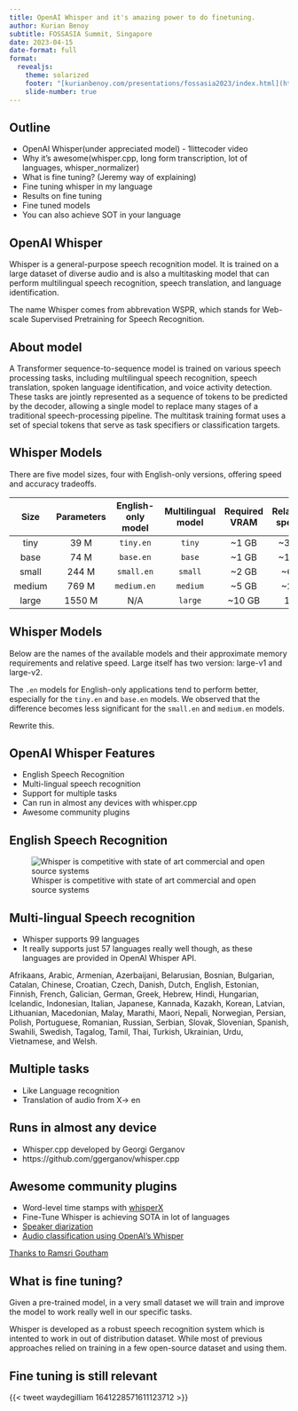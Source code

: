 ```yaml
---
title: OpenAI Whisper and it's amazing power to do finetuning.
author: Kurian Benoy
subtitle: FOSSASIA Summit, Singapore
date: 2023-04-15
date-format: full
format:
  revealjs:
    theme: solarized
    footer: "[kurianbenoy.com/presentations/fossasia2023/index.html](https://kurianbenoy.com/presentations/fossasia2023/index.html)"
    slide-number: true
---
```


## Outline

- OpenAI Whisper(under appreciated model) - 1littecoder video
- Why it's awesome(whisper.cpp, long form transcription, lot of languages, whisper_normalizer)
- What is fine tuning? (Jeremy way of explaining)
- Fine tuning whisper in my language
- Results on fine tuning
- Fine tuned models
- You can also achieve SOT in your language

## OpenAI Whisper

Whisper is a general-purpose speech recognition model. It is trained on a large dataset of diverse audio and is also a multitasking model that can perform multilingual speech recognition, speech translation, and language identification.

::: aside
The name Whisper comes from abbrevation WSPR, which stands for Web-scale Supervised Pretraining for Speech Recognition.
:::


## About model {background-color="black" }

A Transformer sequence-to-sequence model is trained on various speech processing tasks, including multilingual speech recognition, speech translation, spoken language identification, and voice activity detection. These tasks are jointly represented as a sequence of tokens to be predicted by the decoder, allowing a single model to replace many stages of a traditional speech-processing pipeline. The multitask training format uses a set of special tokens that serve as task specifiers or classification targets.

## Whisper Models {.scrollable}

There are five model sizes, four with English-only versions, offering speed and accuracy tradeoffs. 


|  Size  | Parameters | English-only model | Multilingual model | Required VRAM | Relative speed |
|:------:|:----------:|:------------------:|:------------------:|:-------------:|:--------------:|
|  tiny  |    39 M    |     `tiny.en`      |       `tiny`       |     ~1 GB     |      ~32x      |
|  base  |    74 M    |     `base.en`      |       `base`       |     ~1 GB     |      ~16x      |
| small  |   244 M    |     `small.en`     |      `small`       |     ~2 GB     |      ~6x       |
| medium |   769 M    |    `medium.en`     |      `medium`      |     ~5 GB     |      ~2x       |
| large  |   1550 M   |        N/A         |      `large`       |    ~10 GB     |       1x       |

## Whisper Models

Below are the names of the available models and their approximate memory requirements and relative speed. Large itself has two version: large-v1 and large-v2.

The `.en` models for English-only applications tend to perform better, especially for the `tiny.en` and `base.en` models. We observed that the difference becomes less significant for the `small.en` and `medium.en` models.

::: {.notes}
Rewrite this.
:::

## OpenAI Whisper Features

- English Speech Recognition
- Multi-lingual speech recognition
- Support for multiple tasks
- Can run in almost any devices with whisper.cpp
- Awesome community plugins


## English Speech Recognition

![Whisper is competitive with state of art commercial and open source systems](./Whisper_english.png)

## Multi-lingual Speech recognition

- Whisper supports 99 languages
- It really supports just 57 languages really well though, as these languages are provided in OpenAI Whisper API.

Afrikaans, Arabic, Armenian, Azerbaijani, Belarusian, Bosnian, Bulgarian, Catalan, Chinese, Croatian, Czech, Danish, Dutch, English, Estonian, Finnish, French, Galician, German, Greek, Hebrew, Hindi, Hungarian, Icelandic, Indonesian, Italian, Japanese, Kannada, Kazakh, Korean, Latvian, Lithuanian, Macedonian, Malay, Marathi, Maori, Nepali, Norwegian, Persian, Polish, Portuguese, Romanian, Russian, Serbian, Slovak, Slovenian, Spanish, Swahili, Swedish, Tagalog, Tamil, Thai, Turkish, Ukrainian, Urdu, Vietnamese, and Welsh.

## Multiple tasks

- Like Language recognition
- Translation of audio from X-> en

## Runs in almost any device

- Whisper.cpp developed by  Georgi Gerganov 
- https://github.com/ggerganov/whisper.cpp

## Awesome community plugins

- Word-level time stamps with [whisperX](https://github.com/m-bain/whisperX)
- Fine-Tune Whisper is achieving SOTA in lot of languages
- [Speaker diarization](https://huggingface.co/spaces/dwarkesh/whisper-speaker-recognition)
- [Audio classification using OpenAI’s Whisper](https://github.com/jumon/zac)

[Thanks to Ramsri Goutham](https://ramsrigoutham.medium.com/openais-whisper-7-must-know-libraries-and-add-ons-built-on-top-of-it-10825bd08f76)

## What is fine tuning?

Given a pre-trained model, in a very small dataset we will train
and improve the model to work really well in our specific tasks.

Whisper is developed as a robust speech recognition system which is
intented to work in out of distribution dataset. While most of previous
approaches relied on training in a few open-source dataset and using them.

## Fine tuning is still relevant

{{< tweet waydegilliam 1641228571611123712 >}}

